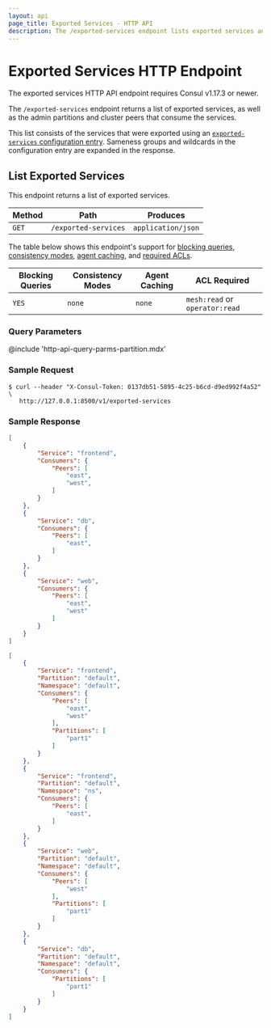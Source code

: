 ```yaml
---
layout: api
page_title: Exported Services - HTTP API
description: The /exported-services endpoint lists exported services and their consumers.
---
```


# Exported Services HTTP Endpoint

<Note> 
  The exported services HTTP API endpoint requires Consul v1.17.3 or newer.
</Note>

The `/exported-services` endpoint returns a list of exported services, as well as the admin partitions and cluster peers that consume the services.

This list consists of the services that were exported using an [`exported-services` configuration entry](/consul/docs/connect/config-entries/exported-services). Sameness groups and wildcards in the configuration entry are expanded in the response.

## List Exported Services

This endpoint returns a list of exported services.

| Method             | Path                 | Produces           |
| ------------------ | -------------------- | ------------------ |
| `GET`              | `/exported-services` | `application/json` |


The table below shows this endpoint's support for
[blocking queries](/consul/api-docs/features/blocking),
[consistency modes](/consul/api-docs/features/consistency),
[agent caching](/consul/api-docs/features/caching), and
[required ACLs](/consul/api-docs/api-structure#authentication).

| Blocking Queries | Consistency Modes | Agent Caching   | ACL Required                   |
| ---------------- | ----------------- | --------------- | ------------------------------ |
| `YES`            | `none`            | `none`          | `mesh:read` or `operator:read` |


### Query Parameters

@include 'http-api-query-parms-partition.mdx'

### Sample Request

```shell-session
$ curl --header "X-Consul-Token: 0137db51-5895-4c25-b6cd-d9ed992f4a52" \
   http://127.0.0.1:8500/v1/exported-services
```

### Sample Response

<Tabs>

<Tab heading="CE">

```json
[
    {
        "Service": "frontend",
        "Consumers": {
            "Peers": [
                "east",
                "west",
            ]
        }
    },
    {
        "Service": "db",
        "Consumers": {
            "Peers": [
                "east",
            ]
        }
    },
    {
        "Service": "web",
        "Consumers": {
            "Peers": [
                "east",
                "west"
            ]
        }
    }
]
```

</Tab>

<Tab heading="Enterprise">

```json
[
    {
        "Service": "frontend",
        "Partition": "default",
        "Namespace": "default",
        "Consumers": {
            "Peers": [
                "east",
                "west"
            ],
            "Partitions": [
                "part1"
            ]
        }
    },
    {
        "Service": "frontend",
        "Partition": "default",
        "Namespace": "ns",
        "Consumers": {
            "Peers": [
                "east",
            ]
        }
    },
    {
        "Service": "web",
        "Partition": "default",
        "Namespace": "default",
        "Consumers": {
            "Peers": [
                "west"
            ],
            "Partitions": [
                "part1"
            ]
        }
    },
    {
        "Service": "db",
        "Partition": "default",
        "Namespace": "default",
        "Consumers": {
            "Partitions": [
                "part1"
            ]
        }
    }
]
```

</Tab>
</Tabs>